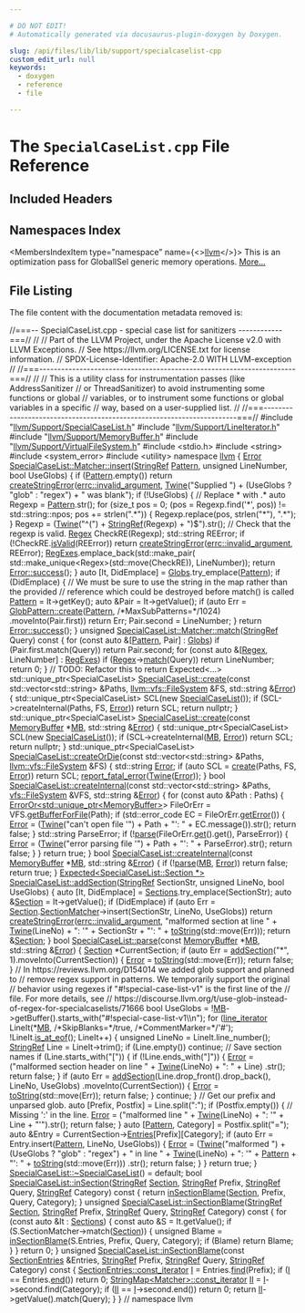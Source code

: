 ```yaml
---

# DO NOT EDIT!
# Automatically generated via docusaurus-plugin-doxygen by Doxygen.

slug: /api/files/lib/lib/support/specialcaselist-cpp
custom_edit_url: null
keywords:
  - doxygen
  - reference
  - file

---
```





# The `SpecialCaseList.cpp` File Reference

<DoxygenPage pluginConfig={pluginConfig}>



## Included Headers

<IncludesList>
<IncludesListItem
  filePath="llvm/Support/SpecialCaseList.h"
  permalink="/docs/api/files/include/include/llvm/include/llvm/support/specialcaselist-h"
  isLocal="true" />
<IncludesListItem
  filePath="llvm/Support/LineIterator.h"
  permalink="/docs/api/files/include/include/llvm/include/llvm/support/lineiterator-h"
  isLocal="true" />
<IncludesListItem
  filePath="llvm/Support/MemoryBuffer.h"
  permalink="/docs/api/files/include/include/llvm/include/llvm/support/memorybuffer-h"
  isLocal="true" />
<IncludesListItem
  filePath="llvm/Support/VirtualFileSystem.h"
  permalink="/docs/api/files/include/include/llvm/include/llvm/support/virtualfilesystem-h"
  isLocal="true" />
<IncludesListItem
  filePath="stdio.h"
  permalink=""
  isLocal="false" />
<IncludesListItem
  filePath="string"
  permalink=""
  isLocal="false" />
<IncludesListItem
  filePath="system_error"
  permalink=""
  isLocal="false" />
<IncludesListItem
  filePath="utility"
  permalink=""
  isLocal="false" />
</IncludesList>

## Namespaces Index

<MembersIndex>

<MembersIndexItem
  type="namespace"
  name={<><a href="/docs/api/namespaces/llvm">llvm</a></>}>
This is an optimization pass for GlobalISel generic memory operations. <a href="/docs/api/namespaces/llvm/#details">More...</a>
</MembersIndexItem>

</MembersIndex>


## File Listing

The file content with the documentation metadata removed is:

<ProgramListing>

<Link id="l00001" /><CodeLine lineNumber="1"><span class="doxyHighlightComment">//===-- SpecialCaseList.cpp - special case list for sanitizers ------------===//</span></CodeLine>
<Link id="l00002" /><CodeLine lineNumber="2"><span class="doxyHighlightComment">//</span></CodeLine>
<Link id="l00003" /><CodeLine lineNumber="3"><span class="doxyHighlightComment">// Part of the LLVM Project, under the Apache License v2.0 with LLVM Exceptions.</span></CodeLine>
<Link id="l00004" /><CodeLine lineNumber="4"><span class="doxyHighlightComment">// See https://llvm.org/LICENSE.txt for license information.</span></CodeLine>
<Link id="l00005" /><CodeLine lineNumber="5"><span class="doxyHighlightComment">// SPDX-License-Identifier: Apache-2.0 WITH LLVM-exception</span></CodeLine>
<Link id="l00006" /><CodeLine lineNumber="6"><span class="doxyHighlightComment">//</span></CodeLine>
<Link id="l00007" /><CodeLine lineNumber="7"><span class="doxyHighlightComment">//===----------------------------------------------------------------------===//</span></CodeLine>
<Link id="l00008" /><CodeLine lineNumber="8"><span class="doxyHighlightComment">//</span></CodeLine>
<Link id="l00009" /><CodeLine lineNumber="9"><span class="doxyHighlightComment">// This is a utility class for instrumentation passes (like AddressSanitizer</span></CodeLine>
<Link id="l00010" /><CodeLine lineNumber="10"><span class="doxyHighlightComment">// or ThreadSanitizer) to avoid instrumenting some functions or global</span></CodeLine>
<Link id="l00011" /><CodeLine lineNumber="11"><span class="doxyHighlightComment">// variables, or to instrument some functions or global variables in a specific</span></CodeLine>
<Link id="l00012" /><CodeLine lineNumber="12"><span class="doxyHighlightComment">// way, based on a user-supplied list.</span></CodeLine>
<Link id="l00013" /><CodeLine lineNumber="13"><span class="doxyHighlightComment">//</span></CodeLine>
<Link id="l00014" /><CodeLine lineNumber="14"><span class="doxyHighlightComment">//===----------------------------------------------------------------------===//</span></CodeLine>
<Link id="l00015" /><CodeLine lineNumber="15"></CodeLine>
<Link id="l00016" /><CodeLine lineNumber="16"><span class="doxyHighlightPreprocessor">#include &quot;<a href="/docs/api/files/include/include/llvm/include/llvm/support/specialcaselist-h">llvm/Support/SpecialCaseList.h</a>&quot;</span></CodeLine>
<Link id="l00017" /><CodeLine lineNumber="17"><span class="doxyHighlightPreprocessor">#include &quot;<a href="/docs/api/files/include/include/llvm/include/llvm/support/lineiterator-h">llvm/Support/LineIterator.h</a>&quot;</span></CodeLine>
<Link id="l00018" /><CodeLine lineNumber="18"><span class="doxyHighlightPreprocessor">#include &quot;<a href="/docs/api/files/include/include/llvm/include/llvm/support/memorybuffer-h">llvm/Support/MemoryBuffer.h</a>&quot;</span></CodeLine>
<Link id="l00019" /><CodeLine lineNumber="19"><span class="doxyHighlightPreprocessor">#include &quot;<a href="/docs/api/files/include/include/llvm/include/llvm/support/virtualfilesystem-h">llvm/Support/VirtualFileSystem.h</a>&quot;</span></CodeLine>
<Link id="l00020" /><CodeLine lineNumber="20"><span class="doxyHighlightPreprocessor">#include &lt;stdio.h&gt;</span></CodeLine>
<Link id="l00021" /><CodeLine lineNumber="21"><span class="doxyHighlightPreprocessor">#include &lt;string&gt;</span></CodeLine>
<Link id="l00022" /><CodeLine lineNumber="22"><span class="doxyHighlightPreprocessor">#include &lt;system&#95;error&gt;</span></CodeLine>
<Link id="l00023" /><CodeLine lineNumber="23"><span class="doxyHighlightPreprocessor">#include &lt;utility&gt;</span></CodeLine>
<Link id="l00024" /><CodeLine lineNumber="24"></CodeLine>
<Link id="l00025" /><CodeLine lineNumber="25"><span class="doxyHighlightKeyword">namespace </span><span class="doxyHighlight"><a href="/docs/api/namespaces/llvm">llvm</a> &#123;</span></CodeLine>
<Link id="l00026" /><CodeLine lineNumber="26"></CodeLine>
<Link id="l00027" /><CodeLine lineNumber="27" lineLink="/docs/api/classes/llvm/specialcaselist/matcher/#aeddf3282ade6b3f5d5bd98297ae8300a"><span class="doxyHighlight"><a href="/docs/api/classes/llvm/error">Error</a> <a href="/docs/api/classes/llvm/specialcaselist/matcher/#aeddf3282ade6b3f5d5bd98297ae8300a">SpecialCaseList::Matcher::insert</a>(<a href="/docs/api/classes/llvm/stringref">StringRef</a> <a href="/docs/api/classes/llvm/pattern">Pattern</a>, </span><span class="doxyHighlightKeywordType">unsigned</span><span class="doxyHighlight"> LineNumber,</span></CodeLine>
<Link id="l00028" /><CodeLine lineNumber="28"><span class="doxyHighlight">                                       </span><span class="doxyHighlightKeywordType">bool</span><span class="doxyHighlight"> UseGlobs) &#123;</span></CodeLine>
<Link id="l00029" /><CodeLine lineNumber="29"><span class="doxyHighlight">  </span><span class="doxyHighlightKeywordFlow">if</span><span class="doxyHighlight"> (<a href="/docs/api/classes/llvm/pattern">Pattern</a>.empty())</span></CodeLine>
<Link id="l00030" /><CodeLine lineNumber="30"><span class="doxyHighlight">    </span><span class="doxyHighlightKeywordFlow">return</span><span class="doxyHighlight"> <a href="/docs/api/namespaces/llvm/#a4d2fd926089a58d482fb67a362e11bad">createStringError</a>(<a href="/docs/api/namespaces/llvm/#a59739a4f15fb2ec57a6b7fcfe938546bae55d43eabeefe5a8271b4a3c898bd18f">errc::invalid&#95;argument</a>,</span></CodeLine>
<Link id="l00031" /><CodeLine lineNumber="31"><span class="doxyHighlight">                             <a href="/docs/api/classes/llvm/twine">Twine</a>(</span><span class="doxyHighlightStringLiteral">&quot;Supplied &quot;</span><span class="doxyHighlight">) +</span></CodeLine>
<Link id="l00032" /><CodeLine lineNumber="32"><span class="doxyHighlight">                                 (UseGlobs ? </span><span class="doxyHighlightStringLiteral">&quot;glob&quot;</span><span class="doxyHighlight"> : </span><span class="doxyHighlightStringLiteral">&quot;regex&quot;</span><span class="doxyHighlight">) + </span><span class="doxyHighlightStringLiteral">&quot; was blank&quot;</span><span class="doxyHighlight">);</span></CodeLine>
<Link id="l00033" /><CodeLine lineNumber="33"></CodeLine>
<Link id="l00034" /><CodeLine lineNumber="34"><span class="doxyHighlight">  </span><span class="doxyHighlightKeywordFlow">if</span><span class="doxyHighlight"> (!UseGlobs) &#123;</span></CodeLine>
<Link id="l00035" /><CodeLine lineNumber="35"><span class="doxyHighlight">    </span><span class="doxyHighlightComment">// Replace &#42; with .&#42;</span></CodeLine>
<Link id="l00036" /><CodeLine lineNumber="36"><span class="doxyHighlight">    </span><span class="doxyHighlightKeyword">auto</span><span class="doxyHighlight"> Regexp = <a href="/docs/api/classes/llvm/pattern">Pattern</a>.str();</span></CodeLine>
<Link id="l00037" /><CodeLine lineNumber="37"><span class="doxyHighlight">    </span><span class="doxyHighlightKeywordFlow">for</span><span class="doxyHighlight"> (</span><span class="doxyHighlightKeywordType">size&#95;t</span><span class="doxyHighlight"> pos = 0; (pos = Regexp.find(</span><span class="doxyHighlightCharLiteral">&#39;&#42;&#39;</span><span class="doxyHighlight">, pos)) != std::string::npos;</span></CodeLine>
<Link id="l00038" /><CodeLine lineNumber="38"><span class="doxyHighlight">         pos += strlen(</span><span class="doxyHighlightStringLiteral">&quot;.&#42;&quot;</span><span class="doxyHighlight">)) &#123;</span></CodeLine>
<Link id="l00039" /><CodeLine lineNumber="39"><span class="doxyHighlight">      Regexp.replace(pos, strlen(</span><span class="doxyHighlightStringLiteral">&quot;&#42;&quot;</span><span class="doxyHighlight">), </span><span class="doxyHighlightStringLiteral">&quot;.&#42;&quot;</span><span class="doxyHighlight">);</span></CodeLine>
<Link id="l00040" /><CodeLine lineNumber="40"><span class="doxyHighlight">    &#125;</span></CodeLine>
<Link id="l00041" /><CodeLine lineNumber="41"></CodeLine>
<Link id="l00042" /><CodeLine lineNumber="42"><span class="doxyHighlight">    Regexp = (<a href="/docs/api/classes/llvm/twine">Twine</a>(</span><span class="doxyHighlightStringLiteral">&quot;^(&quot;</span><span class="doxyHighlight">) + <a href="/docs/api/classes/llvm/stringref">StringRef</a>(Regexp) + </span><span class="doxyHighlightStringLiteral">&quot;)$&quot;</span><span class="doxyHighlight">).str();</span></CodeLine>
<Link id="l00043" /><CodeLine lineNumber="43"></CodeLine>
<Link id="l00044" /><CodeLine lineNumber="44"><span class="doxyHighlight">    </span><span class="doxyHighlightComment">// Check that the regexp is valid.</span></CodeLine>
<Link id="l00045" /><CodeLine lineNumber="45"><span class="doxyHighlight">    <a href="/docs/api/classes/llvm/regex">Regex</a> CheckRE(Regexp);</span></CodeLine>
<Link id="l00046" /><CodeLine lineNumber="46"><span class="doxyHighlight">    std::string REError;</span></CodeLine>
<Link id="l00047" /><CodeLine lineNumber="47"><span class="doxyHighlight">    </span><span class="doxyHighlightKeywordFlow">if</span><span class="doxyHighlight"> (!CheckRE.<a href="/docs/api/classes/llvm/regex/#ab0ec0a13edce115b90710387e246519f">isValid</a>(REError))</span></CodeLine>
<Link id="l00048" /><CodeLine lineNumber="48"><span class="doxyHighlight">      </span><span class="doxyHighlightKeywordFlow">return</span><span class="doxyHighlight"> <a href="/docs/api/namespaces/llvm/#a4d2fd926089a58d482fb67a362e11bad">createStringError</a>(<a href="/docs/api/namespaces/llvm/#a59739a4f15fb2ec57a6b7fcfe938546bae55d43eabeefe5a8271b4a3c898bd18f">errc::invalid&#95;argument</a>, REError);</span></CodeLine>
<Link id="l00049" /><CodeLine lineNumber="49"></CodeLine>
<Link id="l00050" /><CodeLine lineNumber="50"><span class="doxyHighlight">    <a href="/docs/api/classes/llvm/specialcaselist/matcher/#a41662b43e15a55b4bf5b76108b30986d">RegExes</a>.emplace&#95;back(std::make&#95;pair(</span></CodeLine>
<Link id="l00051" /><CodeLine lineNumber="51"><span class="doxyHighlight">        std::make&#95;unique&lt;Regex&gt;(std::move(CheckRE)), LineNumber));</span></CodeLine>
<Link id="l00052" /><CodeLine lineNumber="52"></CodeLine>
<Link id="l00053" /><CodeLine lineNumber="53"><span class="doxyHighlight">    </span><span class="doxyHighlightKeywordFlow">return</span><span class="doxyHighlight"> <a href="/docs/api/classes/llvm/error/#a4dfd0813c3d0e0a30439b5a3e9196b59">Error::success</a>();</span></CodeLine>
<Link id="l00054" /><CodeLine lineNumber="54"><span class="doxyHighlight">  &#125;</span></CodeLine>
<Link id="l00055" /><CodeLine lineNumber="55"></CodeLine>
<Link id="l00056" /><CodeLine lineNumber="56"><span class="doxyHighlight">  </span><span class="doxyHighlightKeyword">auto</span><span class="doxyHighlight"> &#91;It, DidEmplace&#93; = <a href="/docs/api/classes/llvm/specialcaselist/matcher/#a8f1a81bab8c7a1b33415bebad5a9d904">Globs</a>.try&#95;emplace(<a href="/docs/api/classes/llvm/pattern">Pattern</a>);</span></CodeLine>
<Link id="l00057" /><CodeLine lineNumber="57"><span class="doxyHighlight">  </span><span class="doxyHighlightKeywordFlow">if</span><span class="doxyHighlight"> (DidEmplace) &#123;</span></CodeLine>
<Link id="l00058" /><CodeLine lineNumber="58"><span class="doxyHighlight">    </span><span class="doxyHighlightComment">// We must be sure to use the string in the map rather than the provided</span></CodeLine>
<Link id="l00059" /><CodeLine lineNumber="59"><span class="doxyHighlight">    </span><span class="doxyHighlightComment">// reference which could be destroyed before match() is called</span></CodeLine>
<Link id="l00060" /><CodeLine lineNumber="60"><span class="doxyHighlight">    <a href="/docs/api/classes/llvm/pattern">Pattern</a> = It-&gt;getKey();</span></CodeLine>
<Link id="l00061" /><CodeLine lineNumber="61"><span class="doxyHighlight">    </span><span class="doxyHighlightKeyword">auto</span><span class="doxyHighlight"> &amp;Pair = It-&gt;getValue();</span></CodeLine>
<Link id="l00062" /><CodeLine lineNumber="62"><span class="doxyHighlight">    </span><span class="doxyHighlightKeywordFlow">if</span><span class="doxyHighlight"> (</span><span class="doxyHighlightKeyword">auto</span><span class="doxyHighlight"> Err = <a href="/docs/api/classes/llvm/globpattern/#ad853cb6a2e5807ae5006c0f5ba1e7b49">GlobPattern::create</a>(<a href="/docs/api/classes/llvm/pattern">Pattern</a>, </span><span class="doxyHighlightComment">/&#42;MaxSubPatterns=&#42;/</span><span class="doxyHighlight">1024)</span></CodeLine>
<Link id="l00063" /><CodeLine lineNumber="63"><span class="doxyHighlight">                       .moveInto(Pair.first))</span></CodeLine>
<Link id="l00064" /><CodeLine lineNumber="64"><span class="doxyHighlight">      </span><span class="doxyHighlightKeywordFlow">return</span><span class="doxyHighlight"> Err;</span></CodeLine>
<Link id="l00065" /><CodeLine lineNumber="65"><span class="doxyHighlight">    Pair.second = LineNumber;</span></CodeLine>
<Link id="l00066" /><CodeLine lineNumber="66"><span class="doxyHighlight">  &#125;</span></CodeLine>
<Link id="l00067" /><CodeLine lineNumber="67"><span class="doxyHighlight">  </span><span class="doxyHighlightKeywordFlow">return</span><span class="doxyHighlight"> <a href="/docs/api/classes/llvm/error/#a4dfd0813c3d0e0a30439b5a3e9196b59">Error::success</a>();</span></CodeLine>
<Link id="l00068" /><CodeLine lineNumber="68"><span class="doxyHighlight">&#125;</span></CodeLine>
<Link id="l00069" /><CodeLine lineNumber="69"></CodeLine>
<Link id="l00070" /><CodeLine lineNumber="70" lineLink="/docs/api/classes/llvm/specialcaselist/matcher/#a95c112003d4b27780538553f72b0d7c0"><span class="doxyHighlightKeywordType">unsigned</span><span class="doxyHighlight"> <a href="/docs/api/classes/llvm/specialcaselist/matcher/#a95c112003d4b27780538553f72b0d7c0">SpecialCaseList::Matcher::match</a>(<a href="/docs/api/classes/llvm/stringref">StringRef</a> Query)</span><span class="doxyHighlightKeyword"> const </span><span class="doxyHighlight">&#123;</span></CodeLine>
<Link id="l00071" /><CodeLine lineNumber="71"><span class="doxyHighlight">  </span><span class="doxyHighlightKeywordFlow">for</span><span class="doxyHighlight"> (</span><span class="doxyHighlightKeyword">const</span><span class="doxyHighlight"> </span><span class="doxyHighlightKeyword">auto</span><span class="doxyHighlight"> &amp;&#91;<a href="/docs/api/classes/llvm/pattern">Pattern</a>, Pair&#93; : <a href="/docs/api/classes/llvm/specialcaselist/matcher/#a8f1a81bab8c7a1b33415bebad5a9d904">Globs</a>)</span></CodeLine>
<Link id="l00072" /><CodeLine lineNumber="72"><span class="doxyHighlight">    </span><span class="doxyHighlightKeywordFlow">if</span><span class="doxyHighlight"> (Pair.first.match(Query))</span></CodeLine>
<Link id="l00073" /><CodeLine lineNumber="73"><span class="doxyHighlight">      </span><span class="doxyHighlightKeywordFlow">return</span><span class="doxyHighlight"> Pair.second;</span></CodeLine>
<Link id="l00074" /><CodeLine lineNumber="74"><span class="doxyHighlight">  </span><span class="doxyHighlightKeywordFlow">for</span><span class="doxyHighlight"> (</span><span class="doxyHighlightKeyword">const</span><span class="doxyHighlight"> </span><span class="doxyHighlightKeyword">auto</span><span class="doxyHighlight"> &amp;&#91;<a href="/docs/api/classes/llvm/regex">Regex</a>, LineNumber&#93; : <a href="/docs/api/classes/llvm/specialcaselist/matcher/#a41662b43e15a55b4bf5b76108b30986d">RegExes</a>)</span></CodeLine>
<Link id="l00075" /><CodeLine lineNumber="75"><span class="doxyHighlight">    </span><span class="doxyHighlightKeywordFlow">if</span><span class="doxyHighlight"> (<a href="/docs/api/classes/llvm/regex">Regex</a>-&gt;<a href="/docs/api/classes/llvm/regex/#ae787b71e8d775a2b662d04e913489d8d">match</a>(Query))</span></CodeLine>
<Link id="l00076" /><CodeLine lineNumber="76"><span class="doxyHighlight">      </span><span class="doxyHighlightKeywordFlow">return</span><span class="doxyHighlight"> LineNumber;</span></CodeLine>
<Link id="l00077" /><CodeLine lineNumber="77"><span class="doxyHighlight">  </span><span class="doxyHighlightKeywordFlow">return</span><span class="doxyHighlight"> 0;</span></CodeLine>
<Link id="l00078" /><CodeLine lineNumber="78"><span class="doxyHighlight">&#125;</span></CodeLine>
<Link id="l00079" /><CodeLine lineNumber="79"></CodeLine>
<Link id="l00080" /><CodeLine lineNumber="80"><span class="doxyHighlightComment">// TODO: Refactor this to return Expected&lt;...&gt;</span></CodeLine>
<Link id="l00081" /><CodeLine lineNumber="81"><span class="doxyHighlight">std::unique&#95;ptr&lt;SpecialCaseList&gt;</span></CodeLine>
<Link id="l00082" /><CodeLine lineNumber="82" lineLink="/docs/api/classes/llvm/specialcaselist/#a86af60e718692f43fa3a22b94bbbc4a8"><span class="doxyHighlight"><a href="/docs/api/classes/llvm/specialcaselist/#a86af60e718692f43fa3a22b94bbbc4a8">SpecialCaseList::create</a>(</span><span class="doxyHighlightKeyword">const</span><span class="doxyHighlight"> std::vector&lt;std::string&gt; &amp;Paths,</span></CodeLine>
<Link id="l00083" /><CodeLine lineNumber="83"><span class="doxyHighlight">                        <a href="/docs/api/classes/llvm/vfs/filesystem">llvm::vfs::FileSystem</a> &amp;FS, std::string &amp;<a href="/docs/api/classes/llvm/error">Error</a>) &#123;</span></CodeLine>
<Link id="l00084" /><CodeLine lineNumber="84"><span class="doxyHighlight">  std::unique&#95;ptr&lt;SpecialCaseList&gt; SCL(</span><span class="doxyHighlightKeyword">new</span><span class="doxyHighlight"> <a href="/docs/api/classes/llvm/specialcaselist/#a96b799c5b8a9865e51dfb44b0c8498a1">SpecialCaseList</a>());</span></CodeLine>
<Link id="l00085" /><CodeLine lineNumber="85"><span class="doxyHighlight">  </span><span class="doxyHighlightKeywordFlow">if</span><span class="doxyHighlight"> (SCL-&gt;createInternal(Paths, FS, <a href="/docs/api/classes/llvm/error">Error</a>))</span></CodeLine>
<Link id="l00086" /><CodeLine lineNumber="86"><span class="doxyHighlight">    </span><span class="doxyHighlightKeywordFlow">return</span><span class="doxyHighlight"> SCL;</span></CodeLine>
<Link id="l00087" /><CodeLine lineNumber="87"><span class="doxyHighlight">  </span><span class="doxyHighlightKeywordFlow">return</span><span class="doxyHighlight"> </span><span class="doxyHighlightKeyword">nullptr</span><span class="doxyHighlight">;</span></CodeLine>
<Link id="l00088" /><CodeLine lineNumber="88"><span class="doxyHighlight">&#125;</span></CodeLine>
<Link id="l00089" /><CodeLine lineNumber="89"></CodeLine>
<Link id="l00090" /><CodeLine lineNumber="90" lineLink="/docs/api/classes/llvm/specialcaselist/#a81ab77fdd72977bc4b930a7e6c5570e8"><span class="doxyHighlight">std::unique&#95;ptr&lt;SpecialCaseList&gt; <a href="/docs/api/classes/llvm/specialcaselist/#a86af60e718692f43fa3a22b94bbbc4a8">SpecialCaseList::create</a>(</span><span class="doxyHighlightKeyword">const</span><span class="doxyHighlight"> <a href="/docs/api/classes/llvm/memorybuffer">MemoryBuffer</a> &#42;<a href="/docs/api/classes/mb">MB</a>,</span></CodeLine>
<Link id="l00091" /><CodeLine lineNumber="91"><span class="doxyHighlight">                                                         std::string &amp;<a href="/docs/api/classes/llvm/error">Error</a>) &#123;</span></CodeLine>
<Link id="l00092" /><CodeLine lineNumber="92"><span class="doxyHighlight">  std::unique&#95;ptr&lt;SpecialCaseList&gt; SCL(</span><span class="doxyHighlightKeyword">new</span><span class="doxyHighlight"> <a href="/docs/api/classes/llvm/specialcaselist/#a96b799c5b8a9865e51dfb44b0c8498a1">SpecialCaseList</a>());</span></CodeLine>
<Link id="l00093" /><CodeLine lineNumber="93"><span class="doxyHighlight">  </span><span class="doxyHighlightKeywordFlow">if</span><span class="doxyHighlight"> (SCL-&gt;createInternal(<a href="/docs/api/classes/mb">MB</a>, <a href="/docs/api/classes/llvm/error">Error</a>))</span></CodeLine>
<Link id="l00094" /><CodeLine lineNumber="94"><span class="doxyHighlight">    </span><span class="doxyHighlightKeywordFlow">return</span><span class="doxyHighlight"> SCL;</span></CodeLine>
<Link id="l00095" /><CodeLine lineNumber="95"><span class="doxyHighlight">  </span><span class="doxyHighlightKeywordFlow">return</span><span class="doxyHighlight"> </span><span class="doxyHighlightKeyword">nullptr</span><span class="doxyHighlight">;</span></CodeLine>
<Link id="l00096" /><CodeLine lineNumber="96"><span class="doxyHighlight">&#125;</span></CodeLine>
<Link id="l00097" /><CodeLine lineNumber="97"></CodeLine>
<Link id="l00098" /><CodeLine lineNumber="98"><span class="doxyHighlight">std::unique&#95;ptr&lt;SpecialCaseList&gt;</span></CodeLine>
<Link id="l00099" /><CodeLine lineNumber="99" lineLink="/docs/api/classes/llvm/specialcaselist/#a6c0343ae2b29d3a9882c0cfc4bee8c03"><span class="doxyHighlight"><a href="/docs/api/classes/llvm/specialcaselist/#a6c0343ae2b29d3a9882c0cfc4bee8c03">SpecialCaseList::createOrDie</a>(</span><span class="doxyHighlightKeyword">const</span><span class="doxyHighlight"> std::vector&lt;std::string&gt; &amp;Paths,</span></CodeLine>
<Link id="l00100" /><CodeLine lineNumber="100"><span class="doxyHighlight">                             <a href="/docs/api/classes/llvm/vfs/filesystem">llvm::vfs::FileSystem</a> &amp;FS) &#123;</span></CodeLine>
<Link id="l00101" /><CodeLine lineNumber="101"><span class="doxyHighlight">  std::string <a href="/docs/api/classes/llvm/error">Error</a>;</span></CodeLine>
<Link id="l00102" /><CodeLine lineNumber="102"><span class="doxyHighlight">  </span><span class="doxyHighlightKeywordFlow">if</span><span class="doxyHighlight"> (</span><span class="doxyHighlightKeyword">auto</span><span class="doxyHighlight"> SCL = <a href="/docs/api/classes/llvm/specialcaselist/#a86af60e718692f43fa3a22b94bbbc4a8">create</a>(Paths, FS, <a href="/docs/api/classes/llvm/error">Error</a>))</span></CodeLine>
<Link id="l00103" /><CodeLine lineNumber="103"><span class="doxyHighlight">    </span><span class="doxyHighlightKeywordFlow">return</span><span class="doxyHighlight"> SCL;</span></CodeLine>
<Link id="l00104" /><CodeLine lineNumber="104"><span class="doxyHighlight">  <a href="/docs/api/namespaces/llvm/#a7f2a3d4dcfee70225988aec53ff1e173">report&#95;fatal&#95;error</a>(<a href="/docs/api/classes/llvm/twine">Twine</a>(<a href="/docs/api/classes/llvm/error">Error</a>));</span></CodeLine>
<Link id="l00105" /><CodeLine lineNumber="105"><span class="doxyHighlight">&#125;</span></CodeLine>
<Link id="l00106" /><CodeLine lineNumber="106"></CodeLine>
<Link id="l00107" /><CodeLine lineNumber="107" lineLink="/docs/api/classes/llvm/specialcaselist/#a5e125454a7bbe1568bddd90a3045bade"><span class="doxyHighlightKeywordType">bool</span><span class="doxyHighlight"> <a href="/docs/api/classes/llvm/specialcaselist/#a5e125454a7bbe1568bddd90a3045bade">SpecialCaseList::createInternal</a>(</span><span class="doxyHighlightKeyword">const</span><span class="doxyHighlight"> std::vector&lt;std::string&gt; &amp;Paths,</span></CodeLine>
<Link id="l00108" /><CodeLine lineNumber="108"><span class="doxyHighlight">                                     <a href="/docs/api/classes/llvm/vfs/filesystem">vfs::FileSystem</a> &amp;VFS, std::string &amp;<a href="/docs/api/classes/llvm/error">Error</a>) &#123;</span></CodeLine>
<Link id="l00109" /><CodeLine lineNumber="109"><span class="doxyHighlight">  </span><span class="doxyHighlightKeywordFlow">for</span><span class="doxyHighlight"> (</span><span class="doxyHighlightKeyword">const</span><span class="doxyHighlight"> </span><span class="doxyHighlightKeyword">auto</span><span class="doxyHighlight"> &amp;Path : Paths) &#123;</span></CodeLine>
<Link id="l00110" /><CodeLine lineNumber="110"><span class="doxyHighlight">    <a href="/docs/api/classes/llvm/erroror">ErrorOr&lt;std::unique&#95;ptr&lt;MemoryBuffer&gt;</a>&gt; FileOrErr =</span></CodeLine>
<Link id="l00111" /><CodeLine lineNumber="111"><span class="doxyHighlight">        VFS.<a href="/docs/api/classes/llvm/vfs/filesystem/#ac2998b305007e6726aead7b5bdd8346d">getBufferForFile</a>(Path);</span></CodeLine>
<Link id="l00112" /><CodeLine lineNumber="112"><span class="doxyHighlight">    </span><span class="doxyHighlightKeywordFlow">if</span><span class="doxyHighlight"> (std::error&#95;code EC = FileOrErr.<a href="/docs/api/classes/llvm/erroror/#a8300c72908f1845c931951ed4b2a2375">getError</a>()) &#123;</span></CodeLine>
<Link id="l00113" /><CodeLine lineNumber="113"><span class="doxyHighlight">      <a href="/docs/api/classes/llvm/error">Error</a> = (<a href="/docs/api/classes/llvm/twine">Twine</a>(</span><span class="doxyHighlightStringLiteral">&quot;can&#39;t open file &#39;&quot;</span><span class="doxyHighlight">) + Path + </span><span class="doxyHighlightStringLiteral">&quot;&#39;: &quot;</span><span class="doxyHighlight"> + EC.message()).str();</span></CodeLine>
<Link id="l00114" /><CodeLine lineNumber="114"><span class="doxyHighlight">      </span><span class="doxyHighlightKeywordFlow">return</span><span class="doxyHighlight"> </span><span class="doxyHighlightKeyword">false</span><span class="doxyHighlight">;</span></CodeLine>
<Link id="l00115" /><CodeLine lineNumber="115"><span class="doxyHighlight">    &#125;</span></CodeLine>
<Link id="l00116" /><CodeLine lineNumber="116"><span class="doxyHighlight">    std::string ParseError;</span></CodeLine>
<Link id="l00117" /><CodeLine lineNumber="117"><span class="doxyHighlight">    </span><span class="doxyHighlightKeywordFlow">if</span><span class="doxyHighlight"> (!<a href="/docs/api/classes/llvm/specialcaselist/#afd812a66cf342fb3cd2e392ec9c7a0b0">parse</a>(FileOrErr.<a href="/docs/api/classes/llvm/erroror/#a7903f14c3b4fb5b4f9f9fa8b4ee0b4eb">get</a>().get(), ParseError)) &#123;</span></CodeLine>
<Link id="l00118" /><CodeLine lineNumber="118"><span class="doxyHighlight">      <a href="/docs/api/classes/llvm/error">Error</a> = (<a href="/docs/api/classes/llvm/twine">Twine</a>(</span><span class="doxyHighlightStringLiteral">&quot;error parsing file &#39;&quot;</span><span class="doxyHighlight">) + Path + </span><span class="doxyHighlightStringLiteral">&quot;&#39;: &quot;</span><span class="doxyHighlight"> + ParseError).str();</span></CodeLine>
<Link id="l00119" /><CodeLine lineNumber="119"><span class="doxyHighlight">      </span><span class="doxyHighlightKeywordFlow">return</span><span class="doxyHighlight"> </span><span class="doxyHighlightKeyword">false</span><span class="doxyHighlight">;</span></CodeLine>
<Link id="l00120" /><CodeLine lineNumber="120"><span class="doxyHighlight">    &#125;</span></CodeLine>
<Link id="l00121" /><CodeLine lineNumber="121"><span class="doxyHighlight">  &#125;</span></CodeLine>
<Link id="l00122" /><CodeLine lineNumber="122"><span class="doxyHighlight">  </span><span class="doxyHighlightKeywordFlow">return</span><span class="doxyHighlight"> </span><span class="doxyHighlightKeyword">true</span><span class="doxyHighlight">;</span></CodeLine>
<Link id="l00123" /><CodeLine lineNumber="123"><span class="doxyHighlight">&#125;</span></CodeLine>
<Link id="l00124" /><CodeLine lineNumber="124"></CodeLine>
<Link id="l00125" /><CodeLine lineNumber="125" lineLink="/docs/api/classes/llvm/specialcaselist/#acb50180bcc2a385ee38e2f7400c1c983"><span class="doxyHighlightKeywordType">bool</span><span class="doxyHighlight"> <a href="/docs/api/classes/llvm/specialcaselist/#a5e125454a7bbe1568bddd90a3045bade">SpecialCaseList::createInternal</a>(</span><span class="doxyHighlightKeyword">const</span><span class="doxyHighlight"> <a href="/docs/api/classes/llvm/memorybuffer">MemoryBuffer</a> &#42;<a href="/docs/api/classes/mb">MB</a>,</span></CodeLine>
<Link id="l00126" /><CodeLine lineNumber="126"><span class="doxyHighlight">                                     std::string &amp;<a href="/docs/api/classes/llvm/error">Error</a>) &#123;</span></CodeLine>
<Link id="l00127" /><CodeLine lineNumber="127"><span class="doxyHighlight">  </span><span class="doxyHighlightKeywordFlow">if</span><span class="doxyHighlight"> (!<a href="/docs/api/classes/llvm/specialcaselist/#afd812a66cf342fb3cd2e392ec9c7a0b0">parse</a>(<a href="/docs/api/classes/mb">MB</a>, <a href="/docs/api/classes/llvm/error">Error</a>))</span></CodeLine>
<Link id="l00128" /><CodeLine lineNumber="128"><span class="doxyHighlight">    </span><span class="doxyHighlightKeywordFlow">return</span><span class="doxyHighlight"> </span><span class="doxyHighlightKeyword">false</span><span class="doxyHighlight">;</span></CodeLine>
<Link id="l00129" /><CodeLine lineNumber="129"><span class="doxyHighlight">  </span><span class="doxyHighlightKeywordFlow">return</span><span class="doxyHighlight"> </span><span class="doxyHighlightKeyword">true</span><span class="doxyHighlight">;</span></CodeLine>
<Link id="l00130" /><CodeLine lineNumber="130"><span class="doxyHighlight">&#125;</span></CodeLine>
<Link id="l00131" /><CodeLine lineNumber="131"></CodeLine>
<Link id="l00132" /><CodeLine lineNumber="132"><span class="doxyHighlight"><a href="/docs/api/classes/llvm/expected">Expected&lt;SpecialCaseList::Section &#42;&gt;</a></span></CodeLine>
<Link id="l00133" /><CodeLine lineNumber="133" lineLink="/docs/api/classes/llvm/specialcaselist/#acddee90812e74127ce6b0d59780166f0"><span class="doxyHighlight"><a href="/docs/api/classes/llvm/specialcaselist/#acddee90812e74127ce6b0d59780166f0">SpecialCaseList::addSection</a>(<a href="/docs/api/classes/llvm/stringref">StringRef</a> SectionStr, </span><span class="doxyHighlightKeywordType">unsigned</span><span class="doxyHighlight"> LineNo,</span></CodeLine>
<Link id="l00134" /><CodeLine lineNumber="134"><span class="doxyHighlight">                            </span><span class="doxyHighlightKeywordType">bool</span><span class="doxyHighlight"> UseGlobs) &#123;</span></CodeLine>
<Link id="l00135" /><CodeLine lineNumber="135"><span class="doxyHighlight">  </span><span class="doxyHighlightKeyword">auto</span><span class="doxyHighlight"> &#91;It, DidEmplace&#93; = <a href="/docs/api/classes/llvm/specialcaselist/#a87a37a162a6f093f0ba2fed20f7c6a04">Sections</a>.try&#95;emplace(SectionStr);</span></CodeLine>
<Link id="l00136" /><CodeLine lineNumber="136"><span class="doxyHighlight">  </span><span class="doxyHighlightKeyword">auto</span><span class="doxyHighlight"> &amp;<a href="/docs/api/structs/llvm/specialcaselist/section">Section</a> = It-&gt;getValue();</span></CodeLine>
<Link id="l00137" /><CodeLine lineNumber="137"><span class="doxyHighlight">  </span><span class="doxyHighlightKeywordFlow">if</span><span class="doxyHighlight"> (DidEmplace)</span></CodeLine>
<Link id="l00138" /><CodeLine lineNumber="138"><span class="doxyHighlight">    </span><span class="doxyHighlightKeywordFlow">if</span><span class="doxyHighlight"> (</span><span class="doxyHighlightKeyword">auto</span><span class="doxyHighlight"> Err = <a href="/docs/api/structs/llvm/specialcaselist/section">Section</a>.<a href="/docs/api/structs/llvm/specialcaselist/section/#a91cff40f296053ff15e49819d7675df6">SectionMatcher</a>-&gt;insert(SectionStr, LineNo, UseGlobs))</span></CodeLine>
<Link id="l00139" /><CodeLine lineNumber="139"><span class="doxyHighlight">      </span><span class="doxyHighlightKeywordFlow">return</span><span class="doxyHighlight"> <a href="/docs/api/namespaces/llvm/#a4d2fd926089a58d482fb67a362e11bad">createStringError</a>(<a href="/docs/api/namespaces/llvm/#a59739a4f15fb2ec57a6b7fcfe938546bae55d43eabeefe5a8271b4a3c898bd18f">errc::invalid&#95;argument</a>,</span></CodeLine>
<Link id="l00140" /><CodeLine lineNumber="140"><span class="doxyHighlight">                               </span><span class="doxyHighlightStringLiteral">&quot;malformed section at line &quot;</span><span class="doxyHighlight"> + <a href="/docs/api/classes/llvm/twine">Twine</a>(LineNo) +</span></CodeLine>
<Link id="l00141" /><CodeLine lineNumber="141"><span class="doxyHighlight">                                   </span><span class="doxyHighlightStringLiteral">&quot;: &#39;&quot;</span><span class="doxyHighlight"> + SectionStr +</span></CodeLine>
<Link id="l00142" /><CodeLine lineNumber="142"><span class="doxyHighlight">                                   </span><span class="doxyHighlightStringLiteral">&quot;&#39;: &quot;</span><span class="doxyHighlight"> + <a href="/docs/api/namespaces/llvm/#aba83a013c55b19255697393a10d9165e">toString</a>(std::move(Err)));</span></CodeLine>
<Link id="l00143" /><CodeLine lineNumber="143"><span class="doxyHighlight">  </span><span class="doxyHighlightKeywordFlow">return</span><span class="doxyHighlight"> &amp;<a href="/docs/api/structs/llvm/specialcaselist/section">Section</a>;</span></CodeLine>
<Link id="l00144" /><CodeLine lineNumber="144"><span class="doxyHighlight">&#125;</span></CodeLine>
<Link id="l00145" /><CodeLine lineNumber="145"></CodeLine>
<Link id="l00146" /><CodeLine lineNumber="146" lineLink="/docs/api/classes/llvm/specialcaselist/#afd812a66cf342fb3cd2e392ec9c7a0b0"><span class="doxyHighlightKeywordType">bool</span><span class="doxyHighlight"> <a href="/docs/api/classes/llvm/specialcaselist/#afd812a66cf342fb3cd2e392ec9c7a0b0">SpecialCaseList::parse</a>(</span><span class="doxyHighlightKeyword">const</span><span class="doxyHighlight"> <a href="/docs/api/classes/llvm/memorybuffer">MemoryBuffer</a> &#42;<a href="/docs/api/classes/mb">MB</a>, std::string &amp;<a href="/docs/api/classes/llvm/error">Error</a>) &#123;</span></CodeLine>
<Link id="l00147" /><CodeLine lineNumber="147"><span class="doxyHighlight">  <a href="/docs/api/structs/llvm/specialcaselist/section">Section</a> &#42;CurrentSection;</span></CodeLine>
<Link id="l00148" /><CodeLine lineNumber="148"><span class="doxyHighlight">  </span><span class="doxyHighlightKeywordFlow">if</span><span class="doxyHighlight"> (</span><span class="doxyHighlightKeyword">auto</span><span class="doxyHighlight"> Err = <a href="/docs/api/classes/llvm/specialcaselist/#acddee90812e74127ce6b0d59780166f0">addSection</a>(</span><span class="doxyHighlightStringLiteral">&quot;&#42;&quot;</span><span class="doxyHighlight">, 1).moveInto(CurrentSection)) &#123;</span></CodeLine>
<Link id="l00149" /><CodeLine lineNumber="149"><span class="doxyHighlight">    <a href="/docs/api/classes/llvm/error">Error</a> = <a href="/docs/api/namespaces/llvm/#aba83a013c55b19255697393a10d9165e">toString</a>(std::move(Err));</span></CodeLine>
<Link id="l00150" /><CodeLine lineNumber="150"><span class="doxyHighlight">    </span><span class="doxyHighlightKeywordFlow">return</span><span class="doxyHighlight"> </span><span class="doxyHighlightKeyword">false</span><span class="doxyHighlight">;</span></CodeLine>
<Link id="l00151" /><CodeLine lineNumber="151"><span class="doxyHighlight">  &#125;</span></CodeLine>
<Link id="l00152" /><CodeLine lineNumber="152"></CodeLine>
<Link id="l00153" /><CodeLine lineNumber="153"><span class="doxyHighlight">  </span><span class="doxyHighlightComment">// In https://reviews.llvm.org/D154014 we added glob support and planned to</span></CodeLine>
<Link id="l00154" /><CodeLine lineNumber="154"><span class="doxyHighlight">  </span><span class="doxyHighlightComment">// remove regex support in patterns. We temporarily support the original</span></CodeLine>
<Link id="l00155" /><CodeLine lineNumber="155"><span class="doxyHighlight">  </span><span class="doxyHighlightComment">// behavior using regexes if &quot;#!special-case-list-v1&quot; is the first line of the</span></CodeLine>
<Link id="l00156" /><CodeLine lineNumber="156"><span class="doxyHighlight">  </span><span class="doxyHighlightComment">// file. For more details, see</span></CodeLine>
<Link id="l00157" /><CodeLine lineNumber="157"><span class="doxyHighlight">  </span><span class="doxyHighlightComment">// https://discourse.llvm.org/t/use-glob-instead-of-regex-for-specialcaselists/71666</span></CodeLine>
<Link id="l00158" /><CodeLine lineNumber="158"><span class="doxyHighlight">  </span><span class="doxyHighlightKeywordType">bool</span><span class="doxyHighlight"> UseGlobs = !<a href="/docs/api/classes/mb">MB</a>-&gt;getBuffer().starts&#95;with(</span><span class="doxyHighlightStringLiteral">&quot;#!special-case-list-v1\\n&quot;</span><span class="doxyHighlight">);</span></CodeLine>
<Link id="l00159" /><CodeLine lineNumber="159"></CodeLine>
<Link id="l00160" /><CodeLine lineNumber="160"><span class="doxyHighlight">  </span><span class="doxyHighlightKeywordFlow">for</span><span class="doxyHighlight"> (<a href="/docs/api/classes/llvm/line-iterator">line&#95;iterator</a> LineIt(&#42;<a href="/docs/api/classes/mb">MB</a>, </span><span class="doxyHighlightComment">/&#42;SkipBlanks=&#42;/</span><span class="doxyHighlightKeyword">true</span><span class="doxyHighlight">, </span><span class="doxyHighlightComment">/&#42;CommentMarker=&#42;/</span><span class="doxyHighlightCharLiteral">&#39;#&#39;</span><span class="doxyHighlight">);</span></CodeLine>
<Link id="l00161" /><CodeLine lineNumber="161"><span class="doxyHighlight">       !LineIt.<a href="/docs/api/classes/llvm/line-iterator/#a617941704a472090ba3304c9daf1c37f">is&#95;at&#95;eof</a>(); LineIt++) &#123;</span></CodeLine>
<Link id="l00162" /><CodeLine lineNumber="162"><span class="doxyHighlight">    </span><span class="doxyHighlightKeywordType">unsigned</span><span class="doxyHighlight"> LineNo = LineIt.line&#95;number();</span></CodeLine>
<Link id="l00163" /><CodeLine lineNumber="163"><span class="doxyHighlight">    <a href="/docs/api/classes/llvm/stringref">StringRef</a> Line = LineIt-&gt;trim();</span></CodeLine>
<Link id="l00164" /><CodeLine lineNumber="164"><span class="doxyHighlight">    </span><span class="doxyHighlightKeywordFlow">if</span><span class="doxyHighlight"> (Line.empty())</span></CodeLine>
<Link id="l00165" /><CodeLine lineNumber="165"><span class="doxyHighlight">      </span><span class="doxyHighlightKeywordFlow">continue</span><span class="doxyHighlight">;</span></CodeLine>
<Link id="l00166" /><CodeLine lineNumber="166"></CodeLine>
<Link id="l00167" /><CodeLine lineNumber="167"><span class="doxyHighlight">    </span><span class="doxyHighlightComment">// Save section names</span></CodeLine>
<Link id="l00168" /><CodeLine lineNumber="168"><span class="doxyHighlight">    </span><span class="doxyHighlightKeywordFlow">if</span><span class="doxyHighlight"> (Line.starts&#95;with(</span><span class="doxyHighlightStringLiteral">&quot;&#91;&quot;</span><span class="doxyHighlight">)) &#123;</span></CodeLine>
<Link id="l00169" /><CodeLine lineNumber="169"><span class="doxyHighlight">      </span><span class="doxyHighlightKeywordFlow">if</span><span class="doxyHighlight"> (!Line.ends&#95;with(</span><span class="doxyHighlightStringLiteral">&quot;&#93;&quot;</span><span class="doxyHighlight">)) &#123;</span></CodeLine>
<Link id="l00170" /><CodeLine lineNumber="170"><span class="doxyHighlight">        <a href="/docs/api/classes/llvm/error">Error</a> =</span></CodeLine>
<Link id="l00171" /><CodeLine lineNumber="171"><span class="doxyHighlight">            (</span><span class="doxyHighlightStringLiteral">&quot;malformed section header on line &quot;</span><span class="doxyHighlight"> + <a href="/docs/api/classes/llvm/twine">Twine</a>(LineNo) + </span><span class="doxyHighlightStringLiteral">&quot;: &quot;</span><span class="doxyHighlight"> + Line)</span></CodeLine>
<Link id="l00172" /><CodeLine lineNumber="172"><span class="doxyHighlight">                .str();</span></CodeLine>
<Link id="l00173" /><CodeLine lineNumber="173"><span class="doxyHighlight">        </span><span class="doxyHighlightKeywordFlow">return</span><span class="doxyHighlight"> </span><span class="doxyHighlightKeyword">false</span><span class="doxyHighlight">;</span></CodeLine>
<Link id="l00174" /><CodeLine lineNumber="174"><span class="doxyHighlight">      &#125;</span></CodeLine>
<Link id="l00175" /><CodeLine lineNumber="175"></CodeLine>
<Link id="l00176" /><CodeLine lineNumber="176"><span class="doxyHighlight">      </span><span class="doxyHighlightKeywordFlow">if</span><span class="doxyHighlight"> (</span><span class="doxyHighlightKeyword">auto</span><span class="doxyHighlight"> Err = <a href="/docs/api/classes/llvm/specialcaselist/#acddee90812e74127ce6b0d59780166f0">addSection</a>(Line.drop&#95;front().drop&#95;back(), LineNo, UseGlobs)</span></CodeLine>
<Link id="l00177" /><CodeLine lineNumber="177"><span class="doxyHighlight">                         .moveInto(CurrentSection)) &#123;</span></CodeLine>
<Link id="l00178" /><CodeLine lineNumber="178"><span class="doxyHighlight">        <a href="/docs/api/classes/llvm/error">Error</a> = <a href="/docs/api/namespaces/llvm/#aba83a013c55b19255697393a10d9165e">toString</a>(std::move(Err));</span></CodeLine>
<Link id="l00179" /><CodeLine lineNumber="179"><span class="doxyHighlight">        </span><span class="doxyHighlightKeywordFlow">return</span><span class="doxyHighlight"> </span><span class="doxyHighlightKeyword">false</span><span class="doxyHighlight">;</span></CodeLine>
<Link id="l00180" /><CodeLine lineNumber="180"><span class="doxyHighlight">      &#125;</span></CodeLine>
<Link id="l00181" /><CodeLine lineNumber="181"><span class="doxyHighlight">      </span><span class="doxyHighlightKeywordFlow">continue</span><span class="doxyHighlight">;</span></CodeLine>
<Link id="l00182" /><CodeLine lineNumber="182"><span class="doxyHighlight">    &#125;</span></CodeLine>
<Link id="l00183" /><CodeLine lineNumber="183"></CodeLine>
<Link id="l00184" /><CodeLine lineNumber="184"><span class="doxyHighlight">    </span><span class="doxyHighlightComment">// Get our prefix and unparsed glob.</span></CodeLine>
<Link id="l00185" /><CodeLine lineNumber="185"><span class="doxyHighlight">    </span><span class="doxyHighlightKeyword">auto</span><span class="doxyHighlight"> &#91;Prefix, Postfix&#93; = Line.split(</span><span class="doxyHighlightStringLiteral">&quot;:&quot;</span><span class="doxyHighlight">);</span></CodeLine>
<Link id="l00186" /><CodeLine lineNumber="186"><span class="doxyHighlight">    </span><span class="doxyHighlightKeywordFlow">if</span><span class="doxyHighlight"> (Postfix.empty()) &#123;</span></CodeLine>
<Link id="l00187" /><CodeLine lineNumber="187"><span class="doxyHighlight">      </span><span class="doxyHighlightComment">// Missing &#39;:&#39; in the line.</span></CodeLine>
<Link id="l00188" /><CodeLine lineNumber="188"><span class="doxyHighlight">      <a href="/docs/api/classes/llvm/error">Error</a> = (</span><span class="doxyHighlightStringLiteral">&quot;malformed line &quot;</span><span class="doxyHighlight"> + <a href="/docs/api/classes/llvm/twine">Twine</a>(LineNo) + </span><span class="doxyHighlightStringLiteral">&quot;: &#39;&quot;</span><span class="doxyHighlight"> + Line + </span><span class="doxyHighlightStringLiteral">&quot;&#39;&quot;</span><span class="doxyHighlight">).str();</span></CodeLine>
<Link id="l00189" /><CodeLine lineNumber="189"><span class="doxyHighlight">      </span><span class="doxyHighlightKeywordFlow">return</span><span class="doxyHighlight"> </span><span class="doxyHighlightKeyword">false</span><span class="doxyHighlight">;</span></CodeLine>
<Link id="l00190" /><CodeLine lineNumber="190"><span class="doxyHighlight">    &#125;</span></CodeLine>
<Link id="l00191" /><CodeLine lineNumber="191"></CodeLine>
<Link id="l00192" /><CodeLine lineNumber="192"><span class="doxyHighlight">    </span><span class="doxyHighlightKeyword">auto</span><span class="doxyHighlight"> &#91;<a href="/docs/api/classes/llvm/pattern">Pattern</a>, Category&#93; = Postfix.split(</span><span class="doxyHighlightStringLiteral">&quot;=&quot;</span><span class="doxyHighlight">);</span></CodeLine>
<Link id="l00193" /><CodeLine lineNumber="193"><span class="doxyHighlight">    </span><span class="doxyHighlightKeyword">auto</span><span class="doxyHighlight"> &amp;Entry = CurrentSection-&gt;<a href="/docs/api/structs/llvm/specialcaselist/section/#a873ad17053480f9b05bb351a90cfeef5">Entries</a>&#91;Prefix&#93;&#91;Category&#93;;</span></CodeLine>
<Link id="l00194" /><CodeLine lineNumber="194"><span class="doxyHighlight">    </span><span class="doxyHighlightKeywordFlow">if</span><span class="doxyHighlight"> (</span><span class="doxyHighlightKeyword">auto</span><span class="doxyHighlight"> Err = Entry.insert(<a href="/docs/api/classes/llvm/pattern">Pattern</a>, LineNo, UseGlobs)) &#123;</span></CodeLine>
<Link id="l00195" /><CodeLine lineNumber="195"><span class="doxyHighlight">      <a href="/docs/api/classes/llvm/error">Error</a> =</span></CodeLine>
<Link id="l00196" /><CodeLine lineNumber="196"><span class="doxyHighlight">          (<a href="/docs/api/classes/llvm/twine">Twine</a>(</span><span class="doxyHighlightStringLiteral">&quot;malformed &quot;</span><span class="doxyHighlight">) + (UseGlobs ? </span><span class="doxyHighlightStringLiteral">&quot;glob&quot;</span><span class="doxyHighlight"> : </span><span class="doxyHighlightStringLiteral">&quot;regex&quot;</span><span class="doxyHighlight">) + </span><span class="doxyHighlightStringLiteral">&quot; in line &quot;</span><span class="doxyHighlight"> +</span></CodeLine>
<Link id="l00197" /><CodeLine lineNumber="197"><span class="doxyHighlight">           <a href="/docs/api/classes/llvm/twine">Twine</a>(LineNo) + </span><span class="doxyHighlightStringLiteral">&quot;: &#39;&quot;</span><span class="doxyHighlight"> + <a href="/docs/api/classes/llvm/pattern">Pattern</a> + </span><span class="doxyHighlightStringLiteral">&quot;&#39;: &quot;</span><span class="doxyHighlight"> + <a href="/docs/api/namespaces/llvm/#aba83a013c55b19255697393a10d9165e">toString</a>(std::move(Err)))</span></CodeLine>
<Link id="l00198" /><CodeLine lineNumber="198"><span class="doxyHighlight">              .str();</span></CodeLine>
<Link id="l00199" /><CodeLine lineNumber="199"><span class="doxyHighlight">      </span><span class="doxyHighlightKeywordFlow">return</span><span class="doxyHighlight"> </span><span class="doxyHighlightKeyword">false</span><span class="doxyHighlight">;</span></CodeLine>
<Link id="l00200" /><CodeLine lineNumber="200"><span class="doxyHighlight">    &#125;</span></CodeLine>
<Link id="l00201" /><CodeLine lineNumber="201"><span class="doxyHighlight">  &#125;</span></CodeLine>
<Link id="l00202" /><CodeLine lineNumber="202"><span class="doxyHighlight">  </span><span class="doxyHighlightKeywordFlow">return</span><span class="doxyHighlight"> </span><span class="doxyHighlightKeyword">true</span><span class="doxyHighlight">;</span></CodeLine>
<Link id="l00203" /><CodeLine lineNumber="203"><span class="doxyHighlight">&#125;</span></CodeLine>
<Link id="l00204" /><CodeLine lineNumber="204"></CodeLine>
<Link id="l00205" /><CodeLine lineNumber="205"><span class="doxyHighlight"><a href="/docs/api/classes/llvm/specialcaselist/#a973602c10952d42c1862f2e745280ec8">SpecialCaseList::~SpecialCaseList</a>() = </span><span class="doxyHighlightKeywordFlow">default</span><span class="doxyHighlight">;</span></CodeLine>
<Link id="l00206" /><CodeLine lineNumber="206"></CodeLine>
<Link id="l00207" /><CodeLine lineNumber="207" lineLink="/docs/api/classes/llvm/specialcaselist/#af394caf58f7cb160c839f71cdf6697ca"><span class="doxyHighlightKeywordType">bool</span><span class="doxyHighlight"> <a href="/docs/api/classes/llvm/specialcaselist/#af394caf58f7cb160c839f71cdf6697ca">SpecialCaseList::inSection</a>(<a href="/docs/api/classes/llvm/stringref">StringRef</a> <a href="/docs/api/structs/llvm/specialcaselist/section">Section</a>, <a href="/docs/api/classes/llvm/stringref">StringRef</a> Prefix,</span></CodeLine>
<Link id="l00208" /><CodeLine lineNumber="208"><span class="doxyHighlight">                                <a href="/docs/api/classes/llvm/stringref">StringRef</a> Query, <a href="/docs/api/classes/llvm/stringref">StringRef</a> Category)</span><span class="doxyHighlightKeyword"> const </span><span class="doxyHighlight">&#123;</span></CodeLine>
<Link id="l00209" /><CodeLine lineNumber="209"><span class="doxyHighlight">  </span><span class="doxyHighlightKeywordFlow">return</span><span class="doxyHighlight"> <a href="/docs/api/classes/llvm/specialcaselist/#ab2861cf6102d164cff830ba0b31e9e38">inSectionBlame</a>(<a href="/docs/api/structs/llvm/specialcaselist/section">Section</a>, Prefix, Query, Category);</span></CodeLine>
<Link id="l00210" /><CodeLine lineNumber="210"><span class="doxyHighlight">&#125;</span></CodeLine>
<Link id="l00211" /><CodeLine lineNumber="211"></CodeLine>
<Link id="l00212" /><CodeLine lineNumber="212" lineLink="/docs/api/classes/llvm/specialcaselist/#ab2861cf6102d164cff830ba0b31e9e38"><span class="doxyHighlightKeywordType">unsigned</span><span class="doxyHighlight"> <a href="/docs/api/classes/llvm/specialcaselist/#ab2861cf6102d164cff830ba0b31e9e38">SpecialCaseList::inSectionBlame</a>(<a href="/docs/api/classes/llvm/stringref">StringRef</a> <a href="/docs/api/structs/llvm/specialcaselist/section">Section</a>, <a href="/docs/api/classes/llvm/stringref">StringRef</a> Prefix,</span></CodeLine>
<Link id="l00213" /><CodeLine lineNumber="213"><span class="doxyHighlight">                                         <a href="/docs/api/classes/llvm/stringref">StringRef</a> Query,</span></CodeLine>
<Link id="l00214" /><CodeLine lineNumber="214"><span class="doxyHighlight">                                         <a href="/docs/api/classes/llvm/stringref">StringRef</a> Category)</span><span class="doxyHighlightKeyword"> const </span><span class="doxyHighlight">&#123;</span></CodeLine>
<Link id="l00215" /><CodeLine lineNumber="215"><span class="doxyHighlight">  </span><span class="doxyHighlightKeywordFlow">for</span><span class="doxyHighlight"> (</span><span class="doxyHighlightKeyword">const</span><span class="doxyHighlight"> </span><span class="doxyHighlightKeyword">auto</span><span class="doxyHighlight"> &amp;It : <a href="/docs/api/classes/llvm/specialcaselist/#a87a37a162a6f093f0ba2fed20f7c6a04">Sections</a>) &#123;</span></CodeLine>
<Link id="l00216" /><CodeLine lineNumber="216"><span class="doxyHighlight">    </span><span class="doxyHighlightKeyword">const</span><span class="doxyHighlight"> </span><span class="doxyHighlightKeyword">auto</span><span class="doxyHighlight"> &amp;S = It.getValue();</span></CodeLine>
<Link id="l00217" /><CodeLine lineNumber="217"><span class="doxyHighlight">    </span><span class="doxyHighlightKeywordFlow">if</span><span class="doxyHighlight"> (S.SectionMatcher-&gt;match(<a href="/docs/api/structs/llvm/specialcaselist/section">Section</a>)) &#123;</span></CodeLine>
<Link id="l00218" /><CodeLine lineNumber="218"><span class="doxyHighlight">      </span><span class="doxyHighlightKeywordType">unsigned</span><span class="doxyHighlight"> Blame = <a href="/docs/api/classes/llvm/specialcaselist/#ab2861cf6102d164cff830ba0b31e9e38">inSectionBlame</a>(S.Entries, Prefix, Query, Category);</span></CodeLine>
<Link id="l00219" /><CodeLine lineNumber="219"><span class="doxyHighlight">      </span><span class="doxyHighlightKeywordFlow">if</span><span class="doxyHighlight"> (Blame)</span></CodeLine>
<Link id="l00220" /><CodeLine lineNumber="220"><span class="doxyHighlight">        </span><span class="doxyHighlightKeywordFlow">return</span><span class="doxyHighlight"> Blame;</span></CodeLine>
<Link id="l00221" /><CodeLine lineNumber="221"><span class="doxyHighlight">    &#125;</span></CodeLine>
<Link id="l00222" /><CodeLine lineNumber="222"><span class="doxyHighlight">  &#125;</span></CodeLine>
<Link id="l00223" /><CodeLine lineNumber="223"><span class="doxyHighlight">  </span><span class="doxyHighlightKeywordFlow">return</span><span class="doxyHighlight"> 0;</span></CodeLine>
<Link id="l00224" /><CodeLine lineNumber="224"><span class="doxyHighlight">&#125;</span></CodeLine>
<Link id="l00225" /><CodeLine lineNumber="225"></CodeLine>
<Link id="l00226" /><CodeLine lineNumber="226" lineLink="/docs/api/classes/llvm/specialcaselist/#a9e1e1d8f6e061aee93a507c395ac2c9f"><span class="doxyHighlightKeywordType">unsigned</span><span class="doxyHighlight"> <a href="/docs/api/classes/llvm/specialcaselist/#ab2861cf6102d164cff830ba0b31e9e38">SpecialCaseList::inSectionBlame</a>(</span><span class="doxyHighlightKeyword">const</span><span class="doxyHighlight"> <a href="/docs/api/classes/llvm/specialcaselist/#aecbe1059ebccc9ee4b8e8b43e6d026a8">SectionEntries</a> &amp;Entries,</span></CodeLine>
<Link id="l00227" /><CodeLine lineNumber="227"><span class="doxyHighlight">                                         <a href="/docs/api/classes/llvm/stringref">StringRef</a> Prefix, <a href="/docs/api/classes/llvm/stringref">StringRef</a> Query,</span></CodeLine>
<Link id="l00228" /><CodeLine lineNumber="228"><span class="doxyHighlight">                                         <a href="/docs/api/classes/llvm/stringref">StringRef</a> Category)</span><span class="doxyHighlightKeyword"> const </span><span class="doxyHighlight">&#123;</span></CodeLine>
<Link id="l00229" /><CodeLine lineNumber="229"><span class="doxyHighlight">  <a href="/docs/api/classes/llvm/stringmap/#a075230b87e113348fc39b4f5c30ffaa6">SectionEntries::const&#95;iterator</a> <a href="/docs/api/files/lib/lib/support/md5-cpp/#ac0eafdc9ee161b71e7af98af736952fd">I</a> = Entries.<a href="/docs/api/classes/llvm/stringmap/#a49e68e4c86fe0b96c633adea0c366d74">find</a>(Prefix);</span></CodeLine>
<Link id="l00230" /><CodeLine lineNumber="230"><span class="doxyHighlight">  </span><span class="doxyHighlightKeywordFlow">if</span><span class="doxyHighlight"> (<a href="/docs/api/files/lib/lib/support/md5-cpp/#ac0eafdc9ee161b71e7af98af736952fd">I</a> == Entries.<a href="/docs/api/classes/llvm/stringmap/#a16e5eaf2df56249e87019be23ee07695">end</a>()) </span><span class="doxyHighlightKeywordFlow">return</span><span class="doxyHighlight"> 0;</span></CodeLine>
<Link id="l00231" /><CodeLine lineNumber="231"><span class="doxyHighlight">  <a href="/docs/api/classes/llvm/stringmap/#a075230b87e113348fc39b4f5c30ffaa6">StringMap&lt;Matcher&gt;::const&#95;iterator</a> <a href="/docs/api/files/lib/lib/target/lib/target/nvptx/nvvmintrrange-cpp/#ac5804672fc0850438d63caec770647f8">II</a> = <a href="/docs/api/files/lib/lib/support/md5-cpp/#ac0eafdc9ee161b71e7af98af736952fd">I</a>-&gt;second.find(Category);</span></CodeLine>
<Link id="l00232" /><CodeLine lineNumber="232"><span class="doxyHighlight">  </span><span class="doxyHighlightKeywordFlow">if</span><span class="doxyHighlight"> (<a href="/docs/api/files/lib/lib/target/lib/target/nvptx/nvvmintrrange-cpp/#ac5804672fc0850438d63caec770647f8">II</a> == <a href="/docs/api/files/lib/lib/support/md5-cpp/#ac0eafdc9ee161b71e7af98af736952fd">I</a>-&gt;second.end()) </span><span class="doxyHighlightKeywordFlow">return</span><span class="doxyHighlight"> 0;</span></CodeLine>
<Link id="l00233" /><CodeLine lineNumber="233"></CodeLine>
<Link id="l00234" /><CodeLine lineNumber="234"><span class="doxyHighlight">  </span><span class="doxyHighlightKeywordFlow">return</span><span class="doxyHighlight"> <a href="/docs/api/files/lib/lib/target/lib/target/nvptx/nvvmintrrange-cpp/#ac5804672fc0850438d63caec770647f8">II</a>-&gt;getValue().match(Query);</span></CodeLine>
<Link id="l00235" /><CodeLine lineNumber="235"><span class="doxyHighlight">&#125;</span></CodeLine>
<Link id="l00236" /><CodeLine lineNumber="236"></CodeLine>
<Link id="l00237" /><CodeLine lineNumber="237"><span class="doxyHighlight">&#125; </span><span class="doxyHighlightComment">// namespace llvm</span></CodeLine>

</ProgramListing>


</DoxygenPage>
